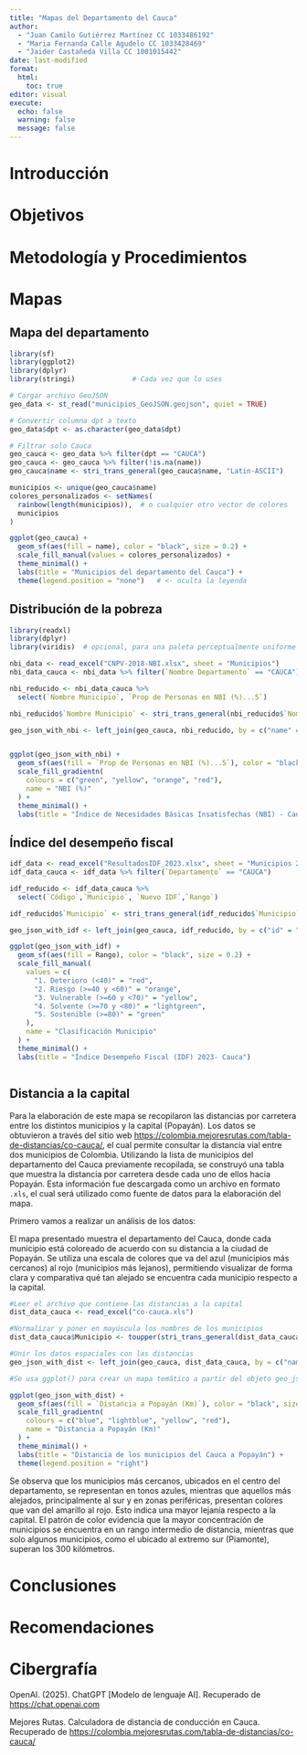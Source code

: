 ```yaml
---
title: "Mapas del Departamento del Cauca"
author: 
  - "Juan Camilo Gutiérrez Martínez CC 1033486192"
  - "Maria Fernanda Calle Agudelo CC 1033428469"
  - "Jaider Castañeda Villa CC 1001015442"
date: last-modified
format: 
  html:
    toc: true
editor: visual
execute:
  echo: false
  warning: false
  message: false
---
```


# Introducción

# Objetivos

# Metodología y Procedimientos

# Mapas

## Mapa del departamento

```r
library(sf)
library(ggplot2)
library(dplyr)
library(stringi)              # Cada vez que lo uses

# Cargar archivo GeoJSON
geo_data <- st_read("municipios_GeoJSON.geojson", quiet = TRUE)

# Convertir columna dpt a texto
geo_data$dpt <- as.character(geo_data$dpt)

# Filtrar solo Cauca
geo_cauca <- geo_data %>% filter(dpt == "CAUCA")
geo_cauca <- geo_cauca %>% filter(!is.na(name))
geo_cauca$name <- stri_trans_general(geo_cauca$name, "Latin-ASCII")

municipios <- unique(geo_cauca$name)
colores_personalizados <- setNames(
  rainbow(length(municipios)),  # o cualquier otro vector de colores
  municipios
)

ggplot(geo_cauca) +
  geom_sf(aes(fill = name), color = "black", size = 0.2) +
  scale_fill_manual(values = colores_personalizados) +
  theme_minimal() +
  labs(title = "Municipios del departamento del Cauca") +
  theme(legend.position = "none")   # <- oculta la leyenda


```

## Distribución de la pobreza

```r
library(readxl)
library(dplyr)
library(viridis)  # opcional, para una paleta perceptualmente uniforme

nbi_data <- read_excel("CNPV-2018-NBI.xlsx", sheet = "Municipios")
nbi_data_cauca <- nbi_data %>% filter(`Nombre Departamento` == "CAUCA")

nbi_reducido <- nbi_data_cauca %>%
  select(`Nombre Municipio`, `Prop de Personas en NBI (%)...5`)

nbi_reducido$`Nombre Municipio` <- stri_trans_general(nbi_reducido$`Nombre Municipio`, "Latin-ASCII")

geo_json_with_nbi <- left_join(geo_cauca, nbi_reducido, by = c("name" = "Nombre Municipio"))


ggplot(geo_json_with_nbi) +
  geom_sf(aes(fill = `Prop de Personas en NBI (%)...5`), color = "black", size = 0.2) +
  scale_fill_gradientn(
    colours = c("green", "yellow", "orange", "red"),
    name = "NBI (%)"
  ) +
  theme_minimal() +
  labs(title = "Índice de Necesidades Básicas Insatisfechas (NBI) - Cauca")

```

## Índice del desempeño fiscal

```r
idf_data <- read_excel("ResultadosIDF_2023.xlsx", sheet = "Municipios 2023")
idf_data_cauca <- idf_data %>% filter(`Departamento` == "CAUCA")

idf_reducido <- idf_data_cauca %>%
  select(`Código`,`Municipio`, `Nuevo IDF`,`Rango`)

idf_reducido$`Municipio` <- stri_trans_general(idf_reducido$`Municipio`, "Latin-ASCII")

geo_json_with_idf <- left_join(geo_cauca, idf_reducido, by = c("id" = "Código"))

ggplot(geo_json_with_idf) +
  geom_sf(aes(fill = Rango), color = "black", size = 0.2) +
  scale_fill_manual(
    values = c(
      "1. Deterioro (<40)" = "red",
      "2. Riesgo (>=40 y <60)" = "orange",
      "3. Vulnerable (>=60 y <70)" = "yellow",
      "4. Solvente (>=70 y <80)" = "lightgreen",
      "5. Sostenible (>=80)" = "green" 
    ),
    name = "Clasificación Municipio"
  ) +
  theme_minimal() +
  labs(title = "Índice Desempeño Fiscal (IDF) 2023- Cauca")



```

## Distancia a la capital

Para la elaboración de este mapa se recopilaron las distancias por carretera entre los distintos municipios y la capital (Popayán). Los datos se obtuvieron a través del sitio web <https://colombia.mejoresrutas.com/tabla-de-distancias/co-cauca/>, el cual permite consultar la distancia vial entre dos municipios de Colombia. Utilizando la lista de municipios del departamento del Cauca previamente recopilada, se construyó una tabla que muestra la distancia por carretera desde cada uno de ellos hacia Popayán. Esta información fue descargada como un archivo en formato `.xls`, el cual será utilizado como fuente de datos para la elaboración del mapa.

Primero vamos a realizar un análisis de los datos:

El mapa presentado muestra el departamento del Cauca, donde cada municipio está coloreado de acuerdo con su distancia a la ciudad de Popayán. Se utiliza una escala de colores que va del azul (municipios más cercanos) al rojo (municipios más lejanos), permitiendo visualizar de forma clara y comparativa qué tan alejado se encuentra cada municipio respecto a la capital.

```r
#Leer el archivo que contiene las distancias a la capital
dist_data_cauca <- read_excel("co-cauca.xls")

#Normalizar y poner en mayúscula los nombres de los municipios
dist_data_cauca$Municipio <- toupper(stri_trans_general(dist_data_cauca$Municipio, "Latin-ASCII"))

#Unir los datos espaciales con las distancias
geo_json_with_dist <- left_join(geo_cauca, dist_data_cauca, by = c("name" = "Municipio"))

#Se usa ggplot() para crear un mapa temático a partir del objeto geo_json_with_dist, que contiene geometría y datos de distancia. Con geom_sf() se dibuja los municipios y se les asigna un color según la columna Distancia a Popayán (Km); scale_fill_gradientn() define los colores de la escala, mientras theme_minimal() y labs() ajustan la estética y el título del gráfico.

ggplot(geo_json_with_dist) +
  geom_sf(aes(fill = `Distancia a Popayán (Km)`), color = "black", size = 0.2) +
  scale_fill_gradientn(
    colours = c("blue", "lightblue", "yellow", "red"),
    name = "Distancia a Popayán (Km)"
  ) +
  theme_minimal() +
  labs(title = "Distancia de los municipios del Cauca a Popayán") +
  theme(legend.position = "right")

```

Se observa que los municipios más cercanos, ubicados en el centro del departamento, se representan en tonos azules, mientras que aquellos más alejados, principalmente al sur y en zonas periféricas, presentan colores que van del amarillo al rojo. Esto indica una mayor lejanía respecto a la capital. El patrón de color evidencia que la mayor concentración de municipios se encuentra en un rango intermedio de distancia, mientras que solo algunos municipios, como el ubicado al extremo sur (Piamonte), superan los 300 kilómetros.

# Conclusiones

# Recomendaciones

# Cibergrafía

OpenAI. (2025). ChatGPT \[Modelo de lenguaje AI\]. Recuperado de <https://chat.openai.com>

Mejores Rutas. Calculadora de distancia de conducción en Cauca. Recuperado de <https://colombia.mejoresrutas.com/tabla-de-distancias/co-cauca/>
